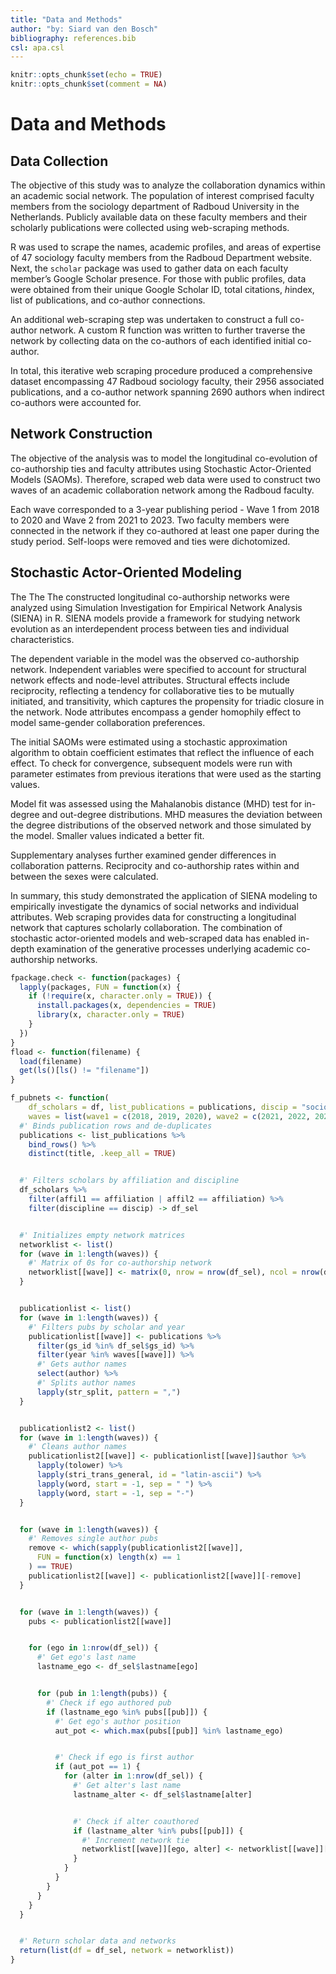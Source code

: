 ```yaml
---
title: "Data and Methods"
author: "by: Siard van den Bosch"
bibliography: references.bib
csl: apa.csl
---
```


```r
knitr::opts_chunk$set(echo = TRUE)
knitr::opts_chunk$set(comment = NA)
```

# Data and Methods

## Data Collection

The objective of this study was to analyze the collaboration dynamics within an academic social network. The population of interest comprised faculty members from the sociology department of Radboud University in the Netherlands. Publicly available data on these faculty members and their scholarly publications were collected using web-scraping methods.

R was used to scrape the names, academic profiles, and areas of expertise of 47 sociology faculty members from the Radboud Department website. Next, the `scholar` package was used to gather data on each faculty member's Google Scholar presence. For those with public profiles, data were obtained from their unique Google Scholar ID, total citations, $h$index, list of publications, and co-author connections.

An additional web-scraping step was undertaken to construct a full co-author network. A custom R function was written to further traverse the network by collecting data on the co-authors of each identified initial co-author.

In total, this iterative web scraping procedure produced a comprehensive dataset encompassing 47 Radboud sociology faculty, their 2956 associated publications, and a co-author network spanning 2690 authors when indirect co-authors were accounted for.

## Network Construction

The objective of the analysis was to model the longitudinal co-evolution of co-authorship ties and faculty attributes using Stochastic Actor-Oriented Models (SAOMs). Therefore, scraped web data were used to construct two waves of an academic collaboration network among the Radboud faculty.

Each wave corresponded to a 3-year publishing period - Wave 1 from 2018 to 2020 and Wave 2 from 2021 to 2023. Two faculty members were connected in the network if they co-authored at least one paper during the study period. Self-loops were removed and ties were dichotomized.

## Stochastic Actor-Oriented Modeling

The The The constructed longitudinal co-authorship networks were analyzed using Simulation Investigation for Empirical Network Analysis (SIENA) in R. SIENA models provide a framework for studying network evolution as an interdependent process between ties and individual characteristics.

The dependent variable in the model was the observed co-authorship network. Independent variables were specified to account for structural network effects and node-level attributes. Structural effects include reciprocity, reflecting a tendency for collaborative ties to be mutually initiated, and transitivity, which captures the propensity for triadic closure in the network. Node attributes encompass a gender homophily effect to model same-gender collaboration preferences.

The initial SAOMs were estimated using a stochastic approximation algorithm to obtain coefficient estimates that reflect the influence of each effect. To check for convergence, subsequent models were run with parameter estimates from previous iterations that were used as the starting values.

Model fit was assessed using the Mahalanobis distance (MHD) test for in-degree and out-degree distributions. MHD measures the deviation between the degree distributions of the observed network and those simulated by the model. Smaller values indicated a better fit.

Supplementary analyses further examined gender differences in collaboration patterns. Reciprocity and co-authorship rates within and between the sexes were calculated.

In summary, this study demonstrated the application of SIENA modeling to empirically investigate the dynamics of social networks and individual attributes. Web scraping provides data for constructing a longitudinal network that captures scholarly collaboration. The combination of stochastic actor-oriented models and web-scraped data has enabled in-depth examination of the generative processes underlying academic co-authorship networks.

```r
fpackage.check <- function(packages) {
  lapply(packages, FUN = function(x) {
    if (!require(x, character.only = TRUE)) {
      install.packages(x, dependencies = TRUE)
      library(x, character.only = TRUE)
    }
  })
}
fload <- function(filename) {
  load(filename)
  get(ls()[ls() != "filename"])
}
```

```r
f_pubnets <- function(
    df_scholars = df, list_publications = publications, discip = "sociology", affiliation = "RU",
    waves = list(wave1 = c(2018, 2019, 2020), wave2 = c(2021, 2022, 2023))) {
  #' Binds publication rows and de-duplicates
  publications <- list_publications %>%
    bind_rows() %>%
    distinct(title, .keep_all = TRUE)


  #' Filters scholars by affiliation and discipline
  df_scholars %>%
    filter(affil1 == affiliation | affil2 == affiliation) %>%
    filter(discipline == discip) -> df_sel


  #' Initializes empty network matrices
  networklist <- list()
  for (wave in 1:length(waves)) {
    #' Matrix of 0s for co-authorship network
    networklist[[wave]] <- matrix(0, nrow = nrow(df_sel), ncol = nrow(df_sel))
  }


  publicationlist <- list()
  for (wave in 1:length(waves)) {
    #' Filters pubs by scholar and year
    publicationlist[[wave]] <- publications %>%
      filter(gs_id %in% df_sel$gs_id) %>%
      filter(year %in% waves[[wave]]) %>%
      #' Gets author names
      select(author) %>%
      #' Splits author names
      lapply(str_split, pattern = ",")
  }


  publicationlist2 <- list()
  for (wave in 1:length(waves)) {
    #' Cleans author names
    publicationlist2[[wave]] <- publicationlist[[wave]]$author %>%
      lapply(tolower) %>%
      lapply(stri_trans_general, id = "latin-ascii") %>%
      lapply(word, start = -1, sep = " ") %>%
      lapply(word, start = -1, sep = "-")
  }


  for (wave in 1:length(waves)) {
    #' Removes single author pubs
    remove <- which(sapply(publicationlist2[[wave]],
      FUN = function(x) length(x) == 1
    ) == TRUE)
    publicationlist2[[wave]] <- publicationlist2[[wave]][-remove]
  }


  for (wave in 1:length(waves)) {
    pubs <- publicationlist2[[wave]]


    for (ego in 1:nrow(df_sel)) {
      #' Get ego's last name
      lastname_ego <- df_sel$lastname[ego]


      for (pub in 1:length(pubs)) {
        #' Check if ego authored pub
        if (lastname_ego %in% pubs[[pub]]) {
          #' Get ego's author position
          aut_pot <- which.max(pubs[[pub]] %in% lastname_ego)


          #' Check if ego is first author
          if (aut_pot == 1) {
            for (alter in 1:nrow(df_sel)) {
              #' Get alter's last name
              lastname_alter <- df_sel$lastname[alter]


              #' Check if alter coauthored
              if (lastname_alter %in% pubs[[pub]]) {
                #' Increment network tie
                networklist[[wave]][ego, alter] <- networklist[[wave]][ego, alter] + 1
              }
            }
          }
        }
      }
    }
  }


  #' Return scholar data and networks
  return(list(df = df_sel, network = networklist))
}
```
